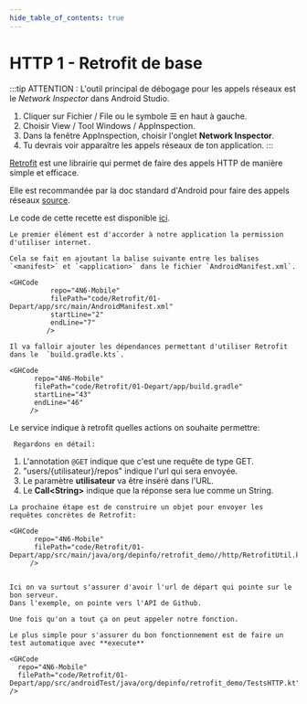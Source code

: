 ```yaml
---
hide_table_of_contents: true
---
```


# HTTP 1 - Retrofit de base

:::tip
ATTENTION : L'outil principal de débogage pour les appels réseaux est le *Network Inspector* dans Android Studio.
1. Cliquer sur Fichier / File ou le symbole  ☰ en haut à gauche.
2. Choisir View / Tool Windows / AppInspection.
3. Dans la fenêtre AppInspection, choisir l'onglet **Network Inspector**.
4. Tu devrais voir apparaître les appels réseaux de ton application.
:::

[Retrofit](https://square.github.io/retrofit/) est une librairie qui permet de faire des appels HTTP de manière simple et efficace.

Elle est recommandée par la doc standard d'Android pour faire des appels réseaux [source](https://developer.android.com/codelabs/basic-android-kotlin-compose-getting-data-internet?hl=fr#0).

Le code de cette recette est disponible [ici](https://github.com/departement-info-cem/4N6-Mobile/tree/main/code/Retrofit/01-Depart/).

<Tabs queryString="recette-string">
  <TabItem value="AndroidManifest.xml" label="AndroidManifest.xml">

    Le premier élément est d'accorder à notre application la permission d'utiliser internet.

    Cela se fait en ajoutant la balise suivante entre les balises `<manifest>` et `<application>` dans le fichier `AndroidManifest.xml`.

    <GHCode
              repo="4N6-Mobile"
              filePath="code/Retrofit/01-Depart/app/src/main/AndroidManifest.xml"
              startLine="2"
              endLine="7"
             />

  </TabItem>
  <TabItem value="build.gradle" label="build.gradle">

    Il va falloir ajouter les dépendances permettant d'utiliser Retrofit dans le  `build.gradle.kts`.

    <GHCode
          repo="4N6-Mobile"
          filePath="code/Retrofit/01-Depart/app/build.gradle"
          startLine="43"
          endLine="46"
         />

  </TabItem>
  <TabItem value="Service.kt" label="Service.kt">
    Le service indique à retrofit quelles actions on souhaite permettre:
    <GHCode
      repo="4N6-Mobile"
      filePath="code/Retrofit/01-Depart/app/src/main/java/org/depinfo/retrofit_demo/http/Service.kt"
     />

     Regardons en détail:

1. L'annotation `@GET` indique que c'est une requête de type GET.
2. "users/\{utilisateur\}/repos" indique l'url qui sera envoyée.
3. Le paramètre **utilisateur** va être inséré dans l'URL.
4. Le **Call\<String\>** indique que la réponse sera lue comme un String.

  </TabItem>
  <TabItem value="RetrofitUtil.kt" label="RetrofitUtil.kt">

    La prochaine étape est de construire un objet pour envoyer les requêtes concrètes de Retrofit:

    <GHCode
          repo="4N6-Mobile"
          filePath="code/Retrofit/01-Depart/app/src/main/java/org/depinfo/retrofit_demo//http/RetrofitUtil.kt"
         />


    Ici on va surtout s'assurer d'avoir l'url de départ qui pointe sur le bon serveur.
    Dans l'exemple, on pointe vers l'API de Github.

  </TabItem>
  <TabItem value="TestsHTTP.kt" label="TestsHTTP.kt">

    Une fois qu'on a tout ça on peut appeler notre fonction.

    Le plus simple pour s'assurer du bon fonctionnement est de faire un test automatique avec **execute**

    <GHCode
      repo="4N6-Mobile"
      filePath="code/Retrofit/01-Depart/app/src/androidTest/java/org/depinfo/retrofit_demo/TestsHTTP.kt"
    />

  </TabItem>
</Tabs>
